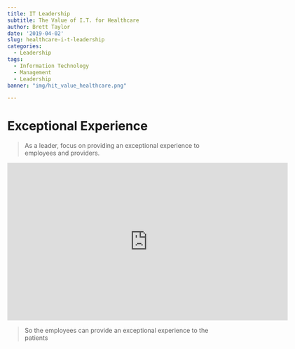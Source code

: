 ```yaml
---
title: IT Leadership 
subtitle: The Value of I.T. for Healthcare
author: Brett Taylor
date: '2019-04-02'
slug: healthcare-i-t-leadership
categories:
  - Leadership
tags:
  - Information Technology
  - Management
  - Leadership
banner: "img/hit_value_healthcare.png"

---
```


# Exceptional Experience

> As a leader, focus on providing an exceptional experience to employees and providers.

<iframe src="https://player.vimeo.com/video/143468945" width="640" height="360" frameborder="0" webkitallowfullscreen mozallowfullscreen allowfullscreen></iframe>

> So the employees can provide an exceptional experience to the patients